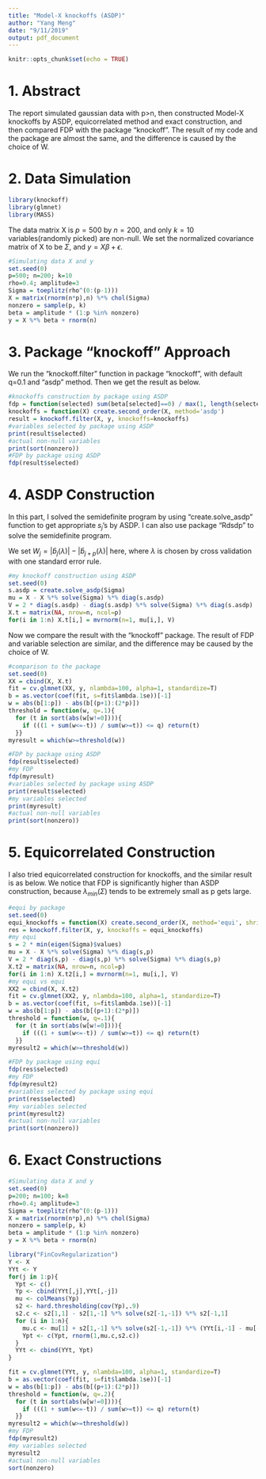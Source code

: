 ```yaml
---
title: "Model-X knockoffs (ASDP)"
author: "Yang Meng"
date: "9/11/2019"
output: pdf_document
---
```


```r
knitr::opts_chunk$set(echo = TRUE)
```

# 1. Abstract
The report simulated gaussian data with p>n, then constructed Model-X knockoffs by ASDP, equicorrelated method and exact construction, and then compared FDP with the package "knockoff". The result of my code and the package are almost the same, and the difference is caused by the choice of W.

# 2. Data Simulation
```r
library(knockoff)
library(glmnet) 
library(MASS)
```

The data matrix X is $p=500$ by $n=200$, and only $k=10$ variables(randomly picked) are non-null. We set the normalized covariance matrix of X to be $\Sigma$, and $y=X\beta+\epsilon$.

```r
#Simulating data X and y
set.seed(0)
p=500; n=200; k=10
rho=0.4; amplitude=3
Sigma = toeplitz(rho^(0:(p-1)))
X = matrix(rnorm(n*p),n) %*% chol(Sigma)
nonzero = sample(p, k)
beta = amplitude * (1:p %in% nonzero)
y = X %*% beta + rnorm(n)
```

# 3. Package "knockoff" Approach

We run the "knockoff.filter" function in package "knockoff", with default q=0.1 and "asdp" method. Then we get the result as below.

```r
#knockoffs construction by package using ASDP
fdp = function(selected) sum(beta[selected]==0) / max(1, length(selected))
knockoffs = function(X) create.second_order(X, method='asdp')
result = knockoff.filter(X, y, knockoffs=knockoffs)
#variables selected by package using ASDP
print(result$selected)
#actual non-null variables
print(sort(nonzero))
#FDP by package using ASDP
fdp(result$selected)
```

# 4. ASDP Construction

In this part, I solved the semidefinite program by using "create.solve_asdp" function to get appropriate $s_j$'s by ASDP. I can also use package "Rdsdp" to solve the semidefinite program.

We set $W_j=|\hat b_j(\lambda)|-|\hat b_{j+p}(\lambda)|$ here, where $\lambda$ is chosen by cross validation with one standard error rule.

```r
#my knockoff construction using ASDP
set.seed(0)
s.asdp = create.solve_asdp(Sigma)
mu = X - X %*% solve(Sigma) %*% diag(s.asdp)
V = 2 * diag(s.asdp) - diag(s.asdp) %*% solve(Sigma) %*% diag(s.asdp)
X.t = matrix(NA, nrow=n, ncol=p)
for(i in 1:n) X.t[i,] = mvrnorm(n=1, mu[i,], V)
```

Now we compare the result with the "knockoff" package. The result of FDP and variable selection are similar, and the difference may be caused by the choice of W.

```r
#comparison to the package
set.seed(0)
XX = cbind(X, X.t)
fit = cv.glmnet(XX, y, nlambda=100, alpha=1, standardize=T)
b = as.vector(coef(fit, s=fit$lambda.1se))[-1]
w = abs(b[1:p]) - abs(b[(p+1):(2*p)])
threshold = function(w, q=.1){
  for (t in sort(abs(w[w!=0]))){
    if (((1 + sum(w<=-t)) / sum(w>=t)) <= q) return(t)
  }}
myresult = which(w>=threshold(w))

#FDP by package using ASDP
fdp(result$selected)
#my FDP
fdp(myresult)
#variables selected by package using ASDP
print(result$selected)
#my variables selected
print(myresult)
#actual non-null variables
print(sort(nonzero))
```

# 5. Equicorrelated Construction

I also tried equicorrelated construction for knockoffs, and the similar result is as below. We notice that FDP is significantly higher than ASDP construction, because $\lambda_{min}(\Sigma)$ tends to be extremely small as p gets large.

```r
#equi by package
set.seed(0)
equi_knockoffs = function(X) create.second_order(X, method='equi', shrink=T)
res = knockoff.filter(X, y, knockoffs = equi_knockoffs)
#my equi
s = 2 * min(eigen(Sigma)$values)
mu = X - X %*% solve(Sigma) %*% diag(s,p)
V = 2 * diag(s,p) - diag(s,p) %*% solve(Sigma) %*% diag(s,p)
X.t2 = matrix(NA, nrow=n, ncol=p)
for(i in 1:n) X.t2[i,] = mvrnorm(n=1, mu[i,], V)
#my equi vs equi
XX2 = cbind(X, X.t2)
fit = cv.glmnet(XX2, y, nlambda=100, alpha=1, standardize=T)
b = as.vector(coef(fit, s=fit$lambda.1se))[-1]
w = abs(b[1:p]) - abs(b[(p+1):(2*p)])
threshold = function(w, q=.1){
  for (t in sort(abs(w[w!=0]))){
    if (((1 + sum(w<=-t)) / sum(w>=t)) <= q) return(t)
  }}
myresult2 = which(w>=threshold(w))

#FDP by package using equi
fdp(res$selected)
#my FDP
fdp(myresult2)
#variables selected by package using equi
print(res$selected)
#my variables selected
print(myresult2)
#actual non-null variables
print(sort(nonzero))
```

# 6. Exact Constructions

```r
#Simulating data X and y
set.seed(0)
p=200; n=100; k=8
rho=0.4; amplitude=3
Sigma = toeplitz(rho^(0:(p-1)))
X = matrix(rnorm(n*p),n) %*% chol(Sigma)
nonzero = sample(p, k)
beta = amplitude * (1:p %in% nonzero)
y = X %*% beta + rnorm(n)
```

```r
library("FinCovRegularization")
Y <- X
YYt <- Y
for(j in 1:p){
  Ypt <- c()
  Yp <- cbind(YYt[,j],YYt[,-j])
  mu <- colMeans(Yp)
  s2 <- hard.thresholding(cov(Yp),.9)
  s2.c <- s2[1,1] - s2[1,-1] %*% solve(s2[-1,-1]) %*% s2[-1,1]
  for (i in 1:n){
    mu.c <- mu[1] + s2[1,-1] %*% solve(s2[-1,-1]) %*% (YYt[i,-1] - mu[-1])
    Ypt <- c(Ypt, rnorm(1,mu.c,s2.c))
  }
  YYt <- cbind(YYt, Ypt)
}
```

```r
fit = cv.glmnet(YYt, y, nlambda=100, alpha=1, standardize=T)
b = as.vector(coef(fit, s=fit$lambda.1se))[-1]
w = abs(b[1:p]) - abs(b[(p+1):(2*p)])
threshold = function(w, q=.2){
  for (t in sort(abs(w[w!=0]))){
    if (((1 + sum(w<=-t)) / sum(w>=t)) <= q) return(t)
  }}
myresult2 = which(w>=threshold(w))
#my FDP
fdp(myresult2)
#my variables selected
myresult2
#actual non-null variables
sort(nonzero)
```






